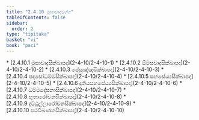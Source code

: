 ```yaml
---
title: "2.4.10 මුසාවාදවග්ග"
tableOfContents: false
sidebar:
  order: 2
type: "tipitaka"
basket: "vi"
book: "paci"
---
```



<DynamicBreadcrumb />



<TableOfContents book="paci" section="2.4.10">
* [2.4.10.1 මුසාවාදසික්ඛාපද](2-4-10/2-4-10-1)
* [2.4.10.2 ඕමසවාදසික්ඛාපද](2-4-10/2-4-10-2)
* [2.4.10.3 පේසුඤ්ඤසික්ඛාපද](2-4-10/2-4-10-3)
* [2.4.10.4 පදසෝධම්මසික්ඛාපද](2-4-10/2-4-10-4)
* [2.4.10.5 සහසේය්‍යසික්ඛාපද](2-4-10/2-4-10-5)
* [2.4.10.6 දුතියසහසේය්‍යසික්ඛාපද](2-4-10/2-4-10-6)
* [2.4.10.7 ධම්මදේසනාසික්ඛාපද](2-4-10/2-4-10-7)
* [2.4.10.8 භූතාරෝචනසික්ඛාපද](2-4-10/2-4-10-8)
* [2.4.10.9 දුට්ඨුල්ලාරෝචනසික්ඛාපද](2-4-10/2-4-10-9)
* [2.4.10.10 පථවීඛණනසික්ඛාපද](2-4-10/2-4-10-10)
</TableOfContents>